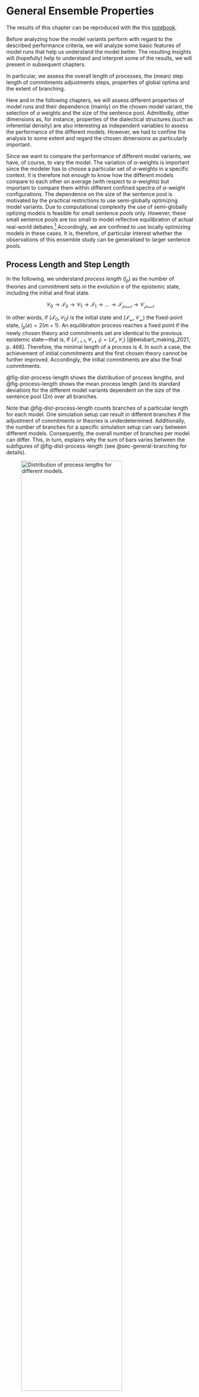 # General Ensemble Properties {#sec-general-props}


::: {.callout-note}
The results of this chapter can be reproduced with the this [notebook]({{< var link.nb-intro-general-props >}}).
:::

Before analyzing how the model variants perform with regard to the described performance criteria, we will analyze some basic features of model runs that help us understand the model better. The resulting insights will (hopefully) help to understand and interpret some of the results, we will present in subsequent chapters.  

In particular, we assess the overall length of processes, the (mean) step length of commitments adjustments steps, properties of global optima and the extent of branching.

Here and in the following chapters, we will assess different properties of model runs and their dependence (mainly) on the chosen model variant, the selection of $\alpha$ weights and the size of the sentence pool. Admittedly, other dimensions as, for instance, properties of the dialectical structures (such as inferential density) are also interesting as independent variables to assess the performance of the different models. However, we had to confine the analysis to some extent and regard the chosen dimensions as particularly important. 

Since we want to compare the performance of different model variants, we have, of course, to vary the model. The variation of $\alpha$-weights is important since the modeler has to choose a particular set of $\alpha$-weights in a specific context. It is therefore not enough to know how the different models compare to each other on average (with respect to $\alpha$-weights) but important to compare them within different confined spectra of $\alpha$-weight configurations. The dependence on the size of the sentence pool is motivated by the practical restrictions to use semi-globally optimizing model variants. Due to computational complexity the use of semi-globally optizing models is feasible for small sentence pools only. However, these small sentence pools are too small to model reflective equilibration of actual real-world debates.^[Note/link about Andreas' modelling of Tanja's reconstruction.] Accordingly, we are confined to use locally optimizing models in these cases. It is, therefore, of particular interest whether the observations of this ensemble study can be generalised to larger sentence pools. 

## Process Length and Step Length

In the following, we understand *process length* ($l_p$) as the number of theories and commitment sets in the evolution $e$ of the epistemic state, including the initial and final state. 

$$
\mathcal{C_0} \rightarrow \mathcal{T_0} \rightarrow \mathcal{C_1} \rightarrow \mathcal{T_1} \rightarrow \dots \rightarrow \mathcal{T_{final}} \rightarrow \mathcal{C_{final}}
$$

In other words, if $(\mathcal{T_{0}}, \mathcal{C_{0}})$ is the initial state and $(\mathcal{T_{m}}, \mathcal{C_{m}})$ the fixed-point state, $l_p(e)=2(m+1)$. An equilibration process reaches a fixed point if the newly chosen theory and commitments set are identical to the previous epistemic state---that is, if $(\mathcal{T_{i+1}}, \mathcal{C_{i+1}})=(\mathcal{T_{i}}, \mathcal{C_{i}})$  [@beisbart_making_2021, p. 466]. Therefore, the minimal length of a process is $4$. In such a case, the achievement of initial commitments and the first chosen theory cannot be further improved. Accordingly, the initial commitments are also the final commitments. 

@fig-dist-process-length shows the distribution of process lengths, and @fig-process-length shows the mean process length (and its standard deviation) for the different model variants dependent on the size of the sentence pool ($2n$) over all branches. 

Note that @fig-dist-process-length counts branches of a particular length for each model. One simulation setup can result in different branches if the adjustment of commitments or theories is underdetermined. Additionally, the number of branches for a specific simulation setup can vary between different models. Consequently, the overall number of branches per model can differ. This, in turn, explains why the sum of bars varies between the subfigures of @fig-dist-process-length (see @sec-general-branching for details).

![Distribution of process lengths for different models.](figures/dist-process-length){width=80%  #fig-dist-process-length}

The first interesting observation is that the semi-globally optimizing models (`QuadraticGlobalRE` and `LinearGlobalRE`) reach their fixed points quickly. Often, they adjust their commitments only once ($l_p(e)=6$); the linear model variant (`LinearGlobalRE`) will sometimes not even adjust the initial commitments of processes ($l_p(e)=4$). In contrast, the locally optimizing models (`QuardraticLocalRE` and `LinearLocalRE`) need significantly more adjustment steps. This difference is expected if we assume that local and global optima commitments are not often in the $1$-neighbourhood of initial commitments (see @fig-distance-init-final-coms and @fig-distance-go-coms-n). Under this assumption, the locally searching models will need more than one adjustment step to reach a global or local optimum.

![Mean process length for different models and sentence pools.](figures/process-length){width=80%  #fig-process-length}

Additionally, the models `QuardraticLocalRE` and `LinearLocalRE` have a much larger variance in process lengths than the models `QuadraticGlobalRE` and `LinearGlobalRE`.

A third observation concerns the difference in process lengths between semi-globally and locally optimizing models in terms of their dependence on the sentence pool. @fig-process-length suggests that the process length of locally optimizing models increases with the size of the sentence pool. The semi-globally optimizing models lack such a dependence on the sentence pool size.   

A possible explanation is motivated by analyzing the step length during the adjustment of commitments. @fig-step-length shows the mean distance between adjacent commitments sets in the evolution of epistemic states over all branches. For simplicity, we measure the distance between two commitment sets by their simple Hamming distance, defined as the number of sentences not shared by both sets. For example, the simple Hamming distance between the commitments sets $\{s_1,s_2\}$ and $\{s_2,s_3\}$ is $2$ since there are two sentences ($s_1$ and $s_3$) not shared by both sets. 

![Mean step length of adjacent commitments for different models and sentence pools.](figures/step-length){width=80%  #fig-step-length}

Unsurprisingly, the locally optimizing models have roughly a mean step length of $1$ since they are confined in their choice of new commitments to the $1$-neighbourhood.^[The mean distance is, for some cases, slightly greater than $1$, which can be simply explained: The definition of the $1$-neighbourhood is based on another Hamming distance than the one used here. In particular, there are sentence sets in the $1$-neighbourhood of a sentence set whose simple Hamming distance is greater than $1$. For instance, the set $\mathcal{C}_1=\{s_1, \neg s_2\}$  is in the $1$-neighbourhood of the sentence set $\mathcal{C}_2=\{s_1,s_2\}$ since it only needs an attitude change towards one sentence (i.e., an attitude change towards $s_2$ from rejection to acceptance). However, the simple Hamming distance is $2$ since both $s_2$ and $\neg s_2$ are not shared by $\mathcal{C}_1$ and $\mathcal{C}_2$.]  In contrast, the semi-globally optimizing models take bigger leaps with an increasing sentence pool size.  @fig-distance-init-final-coms shows why: With the increasing size of the sentence pool, the mean distance between initial commitments and fixed-point commitments increases. In other words, RE processes must overcome larger distances to reach their final states. Semi-globally optimizing models can walk this distance with fewer steps (@fig-process-length) since they can take comparably large steps (@fig-step-length). Locally optimizing models are confined to small steps (@fig-step-length) and, thus, have to take more steps  (@fig-process-length).

![Mean distance between initial commitments and fixed points.](figures/distance-init-final-coms){width=80%  #fig-distance-init-final-coms}

## Global Optima {#sec-general-props-go}

Global optima are fully determined by the achievement function of the RE model. Accordingly, global optima might differ between the linear and quadratic model variants but do not depend on whether the RE process is based on a local or semi-global optimization. In the following, we will therefore summarize analysis results with respect to global optima for linear models under the heading `LinearRE` and for quadratic models under the heading `QuadraticRE`.^[In our data set, the analysis results might differ between semi-globally and locally optimizing models, which is, however, an artifact of the difference in interrupted model runs (i.e., model runs that could not properly end (see @sec-intro-ensemble-description)). For the subsequent analysis of global optima, we rely on the model results of `QuadraticGlobalRE` and `LinearGlobalRE` since they had fewer interrupted model runs.]

The mean number of global optima does not differ significantly between linear and quadratic models ($5\pm 26$ vs. $5\pm 14$) and does not depend on the size of the sentence pool (see @fig-number-global-optima).

![Number of global optima for different $n$.](figures/number-global-optima){width=80%  #fig-number-global-optima}

However, the heatmap in @fig-hm-mean-n-global-optima shows an interesting dependence on the $\alpha$-weights. 

Here and in the following chapters, we will often rely on such heatmaps. Let us therefore provide some clarifications of their interpretation. If we are interested in visualising the dependence on $\alpha$-weight configurations (i.e., a specific triples of $\alpha_A$, $\alpha_F$ and $\alpha_S$), it is sufficient to use two dimensions ($\alpha_A$ and $\alpha_S$ in our case) since the three weights $\alpha_A$, $\alpha_F$ and $\alpha_S$ are not independent. The diagonals in these heatmaps from southwest to northeast are isolines for the faithfulness weight ($\alpha_F$). In the following, we will refer to specific cells in these heatmaps in the typical $(x,y)$ fashion. For instance, we will call the cell with $\alpha_S=0.5$ and $\alpha_A=0.2$ the $(0.5,0.2)$ cell.  

Now, let's come back to @fig-hm-mean-n-global-optima. For each simulation setup there is not necessarily one global optimum. Instead, there can be multiple global optima. Each cell in the heatmap provides for a specific $\alpha$-weight configuration the mean number of global optima (over all simulation setups with this $\alpha$-weight configuration). For the quadratic models, the number of global optima (and its variance) increases with an increase in $\alpha_S$. For the linear models, on the other hand, the number of global optima is comparably low ($1-3$) in all cells with the exception of the three islands $(0.4,0.3)$, $(0.6,0.2)$ and $(0.8,0.1)$. These cells are characterised by $\alpha_F = \alpha_A$. For linear models, there are more ties in the achievement function under these conditions (see @sec-appendix-tipping), which results in an increase in global optima.  

![Mean number of global optima for different $\alpha$-weight configurations.](figures/hm-mean-n-global-optima){width=88%  #fig-hm-mean-n-global-optima}

Besides analysing the number of global optima, it is helpful to get a preliminary grasp on some topological properties of global optima. How are the commitments of global optima distributed over the space of all minimally consistent commitments? Are they located in a dense way to each other, or are they widely distributed in the whole space? What is their distance from initial commitments? 

@fig-mean-distance-global-optima-n and @fig-mean-distance-global-optima-al depict the mean distance of global-optimum commitments in dependence of the sentence pool's size and $\alpha_F$. We calculated for each configuration setup that has more than one global optimum the mean (simple Hamming) distance between global-optimum commitments and took the average of these means with respect to different ensemble properties. The share of configuration setups that have more than one global optimum is $0.58$ over all models, $0.54$ for linear models and $0.62$ for quadratic models.^[Note that global optima a process-independent. Hence, semi-globally and locally optimizing models do not differ with respect to their global optima.]

![Mean distance of global-optima commitments for different $n$.](figures/mean-distance-global-optima-n){width=80%  #fig-mean-distance-global-optima-n}

![Mean distance of global-optima commitments for different $\alpha$.](figures/mean-distance-global-optima-al){width=80%  #fig-mean-distance-global-optima-al}

@fig-distance-go-coms-n and @fig-distance-go-coms-al, one the other hand, depict the mean distance between initial commitments and global-optimum commitments. For that, we calculated for each simulation setup the mean (simple Hamming) distance between initial commitments and all global-optimum commitments of the simulation setup and, again, took the average of these means with respect to different ensemble properties.

![Mean distance between initial commitments and optimal commitments for different $n$.](figures/distance-go-coms-n){width=80%  #fig-distance-go-coms-n}

![Mean distance between initial commitments and optimal commitments for different $\alpha$.](figures/distance-go-coms-al){width=80%  #fig-distance-go-coms-al}

@fig-mean-distance-global-optima-n and  @fig-distance-go-coms-n are hard to interpret. The mean distance of global optima does not seem to depend on the size of the sentence pool; the mean distance of initial commitments and global-optimum commitments might increase with the size of the sentence pool. However, without an additional consideration of larger sentence pools, we cannot draw these conclusions with certainty due to the large variance.

@fig-mean-distance-global-optima-al and @fig-distance-go-coms-al, one the other hand, show that the mean distance of initial commitments and global-optimum commitments as well as the mean distance between global-optimum commitments depend on $\alpha_F$. The smaller $\alpha_F$, the larger the distance. This result is not suprising. The weight $\alpha_F$ determines the extent to what final commitments should resemble initial commitments. You can think of $\alpha_F$ as the magnitude of an attractive force that pulls the commitments of the epistemic state to the initial commitments. Accordingly, if $\alpha_F$ gets smaller, global optima and fixed points will be distributed more widerspread in the space of epistemic states.   



## Branching {#sec-general-branching}

The choice of a new theory (or a new set of commitments respectively) is underdetermined if there are different candidate theories (or commitment sets) that maximize the achievement of the accordingly adjusted epistemic state. In such a case, the model randomly chooses the new epistemic state. The model we use is able to track all these different branches to assess the degree of this type of underdetermination and to determine all possible fixed points for each configuration setup.

![Mean number of branches for different models and sentence pools.](figures/mean-branches){width=80%  #fig-mean-branches}

@fig-mean-branches shows the mean number of branches with their dependence on the model and sentence pool. It suggests that branching is more prevalent in locally optimizing models. The large variance can be partly explained by the heat maps in @fig-hm-mean-branches, which depict mean values (and standard deviations) for different weight combinations. 

For `LinearGlobalRE` there are, again, islands with many branches (the cells $(0.4,0.3)$, $(0.6,0.2)$ and $(0.8,0.1)$) which are characterised by $\alpha_F = \alpha_A$. The high number of branches correlates with a high number of fixed points (compare @fig-hm-mean-n-fixed-points) and a high number of global optima within these cells (compare @fig-hm-mean-n-global-optima). We might, therefore, hypothesize that the model produces a high number of branches in these cells due to the high number of global optima.^[In @sec-go-and-fp, we will analyze to what extent the model is able to reach these global optima. The numbers ($7/8/8$ branches and fixed points and $11/32/25$ global optima) suggest that the number of fixed points are nevertheless not enough to reach all these global optima (see, e.g., @fig-hm-rel-fpgo-fp-rp and @fig-hm-rel-fpgo-go in @sec-go-and-fp).]

![Mean number of branches for different models and weights.](figures/hm-mean-branches){width=88%  #fig-hm-mean-branches}

Interestingly, the identified hotspots of branches (and fixed points) for the `LinearGlobalRE` model are not reproduced by its locally optimizing cousin. This suggests that the `LinearLocalRE` model will perform worse than the `LinearGlobalRE` model to reach the increased amount of global optima.^[A hypothesis we will scrutinize in @sec-go-and-fp (see, e.g., @fig-hm-rel-fpgo-fp-rp and @fig-hm-rel-fpgo-go).]

The "$\alpha_F=\alpha_A$"-line is, however, also relevant for the `LinearLocalRE` model. Above that line, branching is comparably low (roughly $1-3$) and below that line comparably high (with a high variance). The high number of branches does, however, not correlate with a high number of fixed points (see @fig-hm-mean-n-fixed-points). In other words, a lot of these branches end up in the same fixed point. This behaviour is to some extent even observable in the `QuadraticLocalRE` model.

![Mean number of fixed points for different models and weights.](figures/hm-mean-n-fixed-points){width=88%  #fig-hm-mean-n-fixed-points}




